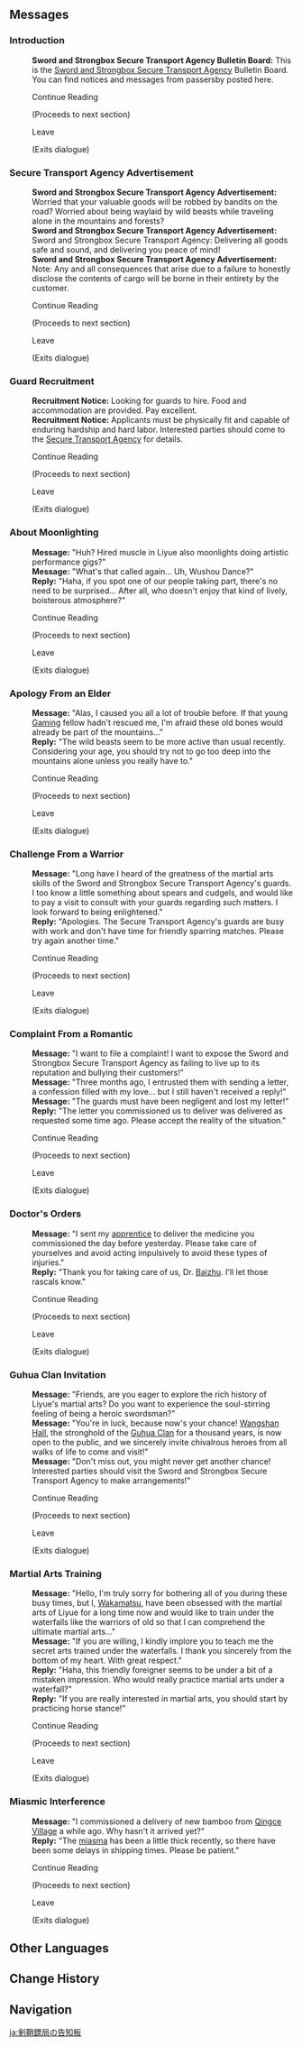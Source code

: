 {{See also|Sword and Strongbox Secure Transport Agency (Faction)|Sword and Strongbox Secure Transport Agency (Point of Interest)}}
{{Location Infobox
|image        = <gallery>
Sign Sword and Strongbox Secure Transport Agency Bulletin Board.png|In-game
Sign Sword and Strongbox Secure Transport Agency Bulletin Board Location.png|Map
</gallery>
|type         = Point of Interest
|type2        = Bulletin Board
|region       = Liyue
|subregion    = Chenyu Vale
|area         = Chenyu Vale: Upper Vale
|subarea      = Yilong Wharf
}}
{{Location Intro|The '''Sword and Strongbox Secure Transport Agency Bulletin Board'''|description=It is located next to [[Hanqian]].<p>The messages randomly cycle through every time "Continue Reading" is selected.</p>}}

==Messages==
===Introduction===
{{Dialogue Start}}
:'''Sword and Strongbox Secure Transport Agency Bulletin Board:''' This is the [[Sword and Strongbox Secure Transport Agency (Faction)|Sword and Strongbox Secure Transport Agency]] Bulletin Board. You can find notices and messages from passersby posted here.
:{{DIcon}} Continue Reading
:;(Proceeds to next section)
:{{DIcon}} Leave
:;(Exits dialogue)
{{Dialogue End}}

===Secure Transport Agency Advertisement===
{{Dialogue Start}}
:'''Sword and Strongbox Secure Transport Agency Advertisement:''' Worried that your valuable goods will be robbed by bandits on the road? Worried about being waylaid by wild beasts while traveling alone in the mountains and forests?
:'''Sword and Strongbox Secure Transport Agency Advertisement:''' Sword and Strongbox Secure Transport Agency: Delivering all goods safe and sound, and delivering you peace of mind!
:'''Sword and Strongbox Secure Transport Agency Advertisement:''' Note: Any and all consequences that arise due to a failure to honestly disclose the contents of cargo will be borne in their entirety by the customer.
:{{DIcon}} Continue Reading
:;(Proceeds to next section)
:{{DIcon}} Leave
:;(Exits dialogue)
{{Dialogue End}}

===Guard Recruitment===
{{Dialogue Start}}
:'''Recruitment Notice:''' Looking for guards to hire. Food and accommodation are provided. Pay excellent.
:'''Recruitment Notice:''' Applicants must be physically fit and capable of enduring hardship and hard labor. Interested parties should come to the [[Sword and Strongbox Secure Transport Agency (Point of Interest)|Secure Transport Agency]] for details.
:{{DIcon}} Continue Reading
:;(Proceeds to next section)
:{{DIcon}} Leave
:;(Exits dialogue)
{{Dialogue End}}

===About Moonlighting===
{{Dialogue Start}}
:'''Message:''' "Huh? Hired muscle in Liyue also moonlights doing artistic performance gigs?"
:'''Message:''' "What's that called again... Uh, Wushou Dance?"
:'''Reply:''' "Haha, if you spot one of our people taking part, there's no need to be surprised... After all, who doesn't enjoy that kind of lively, boisterous atmosphere?"
:{{DIcon}} Continue Reading
:;(Proceeds to next section)
:{{DIcon}} Leave
:;(Exits dialogue)
{{Dialogue End}}

===Apology From an Elder===
{{Dialogue Start}}
:'''Message:''' "Alas, I caused you all a lot of trouble before. If that young [[Gaming]] fellow hadn't rescued me, I'm afraid these old bones would already be part of the mountains..."
:'''Reply:''' "The wild beasts seem to be more active than usual recently. Considering your age, you should try not to go too deep into the mountains alone unless you really have to."
:{{DIcon}} Continue Reading
:;(Proceeds to next section)
:{{DIcon}} Leave
:;(Exits dialogue)
{{Dialogue End}}

===Challenge From a Warrior===
{{Dialogue Start}}
:'''Message:''' "Long have I heard of the greatness of the martial arts skills of the Sword and Strongbox Secure Transport Agency's guards. I too know a little something about spears and cudgels, and would like to pay a visit to consult with your guards regarding such matters. I look forward to being enlightened."
:'''Reply:''' "Apologies. The Secure Transport Agency's guards are busy with work and don't have time for friendly sparring matches. Please try again another time."
:{{DIcon}} Continue Reading
:;(Proceeds to next section)
:{{DIcon}} Leave
:;(Exits dialogue)
{{Dialogue End}}

===Complaint From a Romantic===
{{Dialogue Start}}
:'''Message:''' "I want to file a complaint! I want to expose the Sword and Strongbox Secure Transport Agency as failing to live up to its reputation and bullying their customers!"
:'''Message:''' "Three months ago, I entrusted them with sending a letter, a confession filled with my love... but I still haven't received a reply!"
:'''Message:''' "The guards must have been negligent and lost my letter!"
:'''Reply:''' "The letter you commissioned us to deliver was delivered as requested some time ago. Please accept the reality of the situation."
:{{DIcon}} Continue Reading
:;(Proceeds to next section)
:{{DIcon}} Leave
:;(Exits dialogue)
{{Dialogue End}}

===Doctor's Orders===
{{Dialogue Start}}
:'''Message:''' "I sent my [[Qiqi|apprentice]] to deliver the medicine you commissioned the day before yesterday. Please take care of yourselves and avoid acting impulsively to avoid these types of injuries."
:'''Reply:''' "Thank you for taking care of us, Dr. [[Baizhu]]. I'll let those rascals know."
:{{DIcon}} Continue Reading
:;(Proceeds to next section)
:{{DIcon}} Leave
:;(Exits dialogue)
{{Dialogue End}}

===Guhua Clan Invitation===
{{Dialogue Start}}
:'''Message:''' "Friends, are you eager to explore the rich history of Liyue's martial arts? Do you want to experience the soul-stirring feeling of being a heroic swordsman?"
:'''Message:''' "You're in luck, because now's your chance! [[Wangshan Hall]], the stronghold of the [[Guhua Clan]] for a thousand years, is now open to the public, and we sincerely invite chivalrous heroes from all walks of life to come and visit!"
:'''Message:''' "Don't miss out, you might never get another chance! Interested parties should visit the Sword and Strongbox Secure Transport Agency to make arrangements!"
:{{DIcon}} Continue Reading
:;(Proceeds to next section)
:{{DIcon}} Leave
:;(Exits dialogue)
{{Dialogue End}}

===Martial Arts Training===
{{Dialogue Start}}
:'''Message:''' "Hello, I'm truly sorry for bothering all of you during these busy times, but I, [[Wakamatsu]], have been obsessed with the martial arts of Liyue for a long time now and would like to train under the waterfalls like the warriors of old so that I can comprehend the ultimate martial arts..."
:'''Message:''' "If you are willing, I kindly implore you to teach me the secret arts trained under the waterfalls. I thank you sincerely from the bottom of my heart. With great respect."
:'''Reply:''' "Haha, this friendly foreigner seems to be under a bit of a mistaken impression. Who would really practice martial arts under a waterfall?"
:'''Reply:''' "If you are really interested in martial arts, you should start by practicing horse stance!"
:{{DIcon}} Continue Reading
:;(Proceeds to next section)
:{{DIcon}} Leave
:;(Exits dialogue)
{{Dialogue End}}

===Miasmic Interference===
{{Dialogue Start}}
:'''Message:''' "I commissioned a delivery of new bamboo from [[Qingce Village]] a while ago. Why hasn't it arrived yet?"
:'''Reply:''' "The [[Strange Phenomenon: Miasma|miasma]] has been a little thick recently, so there have been some delays in shipping times. Please be patient."
:{{DIcon}} Continue Reading
:;(Proceeds to next section)
:{{DIcon}} Leave
:;(Exits dialogue)
{{Dialogue End}}

==Other Languages==
{{Other Languages
|en      = Sword and Strongbox Secure Transport Agency Bulletin Board
|zhs     = 剑匣镖局公告板
|zhs_rm  = 
|zht     = 劍匣鏢局公告板
|zht_rm  = 
|zh_tl   = 
|ja      = 剣鞘鏢局の告知板
|ja_rm   = Kenshou Hyoukyoku no Kokuchiban{{Assumed}}
|ja_tl   = 
|ko      = 검갑 호송국 게시판
|ko_rm   = 
|ko_tl   = 
|es      = Tablón de anuncios de la Agencia de Transporte Seguro Cofrespada
|es_tl   = Chestsword Secure Transport Agency Announcement Board
|fr      = Panneau d'affichage des Transporteurs des coffres-lames
|fr_tl   = {{Lex|Sword and Strongbox Secure Transport Agency|fr}} Display Board
|ru      = Доска объявлений охранного предприятия «Меч и ножны»
|ru_tl   = "Sword and Sheath" Security Enterprise Bulletin Baord
|th      = กระดานข่าวสารสำนักงานผู้คุ้มกันกล่องดาบ
|th_rm   = 
|th_tl   = 
|vi      = Bảng Thông Báo Của Kiếm Hạp Tiêu Cục
|vi_tl   = 
|de      = Ankündigungstafel der Agentur für Transportsicherheit Schwertschachtel
|de_tl   = Agency for Transport Security Sword Box Announcement Board
|id      = Papan Pengumuman Kantor Pengawal Sword and Strongbox
|id_tl   = Sword and Strongbox Guard Office Announcement Board
|pt      = Quadro de Avisos da Agência de Transporte Seguro Espada & Caixa
|pt_tl   = 
|tr      = Kılıç ve Kasa Güvenli Teslimat Bürosu İlan Panosu
|tr_tl   = 
|it      = Bacheca dell'Agenzia di trasporti sicuri Cassa e spada
|it_tl   = Chest and Sword Secure Transport Agency Noticeboard
}}

==Change History==
{{Change History|4.4}}

==Navigation==
{{PoI Navbox|Liyue}}

[[ja:剣鞘鏢局の告知板]]